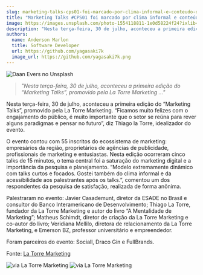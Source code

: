 ```yaml
---
slug: marketing-talks-cps01-foi-marcado-por-clima-informal-e-conteudo-direto-ao-ponto
title: "Marketing Talks #CPS01 foi marcado por clima informal e conteúdo direto ao ponto"
image: https://images.unsplash.com/photo-1554118811-1e0d58224f24?ixlib=rb-4.0.3&ixid=MnwxMjA3fDB8MHxwaG90by1wYWdlfHx8fGVufDB8fHx8&auto=format&fit=crop&w=847&q=80
description: "Nesta terça-feira, 30 de julho, aconteceu a primeira edição do “Marketing Talks”, promovido pela La Torre Marketing."
authors:
  name: Anderson Marlon
  title: Software Developer
  url: https://github.com/yagasaki7k
  image_url: https://github.com/yagasaki7k.png
---
```


![](https://images.unsplash.com/photo-1554118811-1e0d58224f24?ixlib=rb-4.0.3&ixid=MnwxMjA3fDB8MHxwaG90by1wYWdlfHx8fGVufDB8fHx8&auto=format&fit=crop&w=847&q=80 "Daan Evers no Unsplash")

> _"Nesta terça-feira, 30 de julho, aconteceu a primeira edição do “Marketing Talks”, promovido pela La Torre Marketing …"_

Nesta terça-feira, 30 de julho, aconteceu a primeira edição do “Marketing Talks”, promovido pela La Torre Marketing. “Ficamos muito felizes com o engajamento do público, é muito importante que o setor se reúna para rever alguns paradigmas e pensar no futuro”, diz Thiago la Torre, idealizador do evento.

O evento contou com 55 inscritos do ecossistema de marketing: empresários da região, proprietários de agências de publicidade, profissionais de marketing e entusiastas. Nesta edição ocorreram cinco talks de 15 minutos, o tema central foi a saturação do marketing digital e a importância da pesquisa e planejamento. “Modelo extremamente dinâmico com talks curtos e focados. Gostei também do clima informal e da acessibilidade aos palestrantes após os talks.”, comentou um dos respondentes da pesquisa de satisfação, realizada de forma anônima.

Palestraram no evento: Javier Casademunt, diretor da ESADE no Brasil e consultor do Banco Interamericano de Desenvolvimento; Thiago La Torre, fundador da La Torre Marketing e autor do livro “A Mentalidade de Marketing”; Matheus Schimdt, diretor de criação da La Torre Marketing e co-autor do livro; Veridiana Mellilo, diretora de relacionamento da La Torre Marketing, e Emerson BZ, professor universitário e empreendedor.

Foram parceiros do evento: Sociall, Draco Gin e FullBrands.

Fonte: [La Torre Marketing](https://latorremarketing.com.br/news/marketing-talks-cps01-foi-marcado-por-clima-informal-e-conteudo-direto-ao-ponto?ref=yagasaki.dev/blog)

![via La Torre Marketing](https://latorremarketing.com.br/news/wp-content/uploads/2019/08/La-Torre-Marketing-Talks-12-2-1024x684.jpg)
![via La Torre Marketing](https://latorremarketing.com.br/news/wp-content/uploads/2019/08/La-Torre-Marketing-Talks-10-1-1024x684.jpg)
